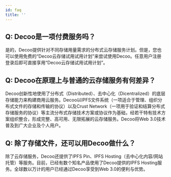 ```yaml
---
id: faq
title: ''
---
```


## Q: Decoo是一项付费服务吗？

是的，Decoo提供针对不同存储用量需求的分布式云存储服务计划。但是，您也可以使用免费的“Decoo云存储试用试用计划”来尝试使用Decoo。任意用户注册登录后即可直接享用“Decoo云存储试用试用计划”。

## Q: Decoo在原理上与普通的云存储服务有何差异？

Decoo创新性地使用了分布式（Distributed）、去中心化（Dicentralized）的底层存储能力来构建商用云服务。Decoo以IPFS文件系统（一项适合于管理、组织分布式文件的存储和传输的协议）以及Crust Network（一项用于验证和结算分布式存储服务的协议）等主流分布式存储技术方案或协议作为基础，经若干特有技术方案组织整合，形成完整、高可用、无限拓展的云存储服务。Decoo将Web 3.0技术普及到广大企业及个人用户。

## Q: 除了存储文件，还可以用Decoo做什么？

除了云存储服务，Decoo还提供了IPFS Pin、IPFS Hosting（去中心化内容/网站托管）等服务。目前，已经有数个知名产品使用了Decoo提供的IPFS Hosting服务。全球数以万计的用户已经通过Decoo享受到Web 3.0的便利与优势。


